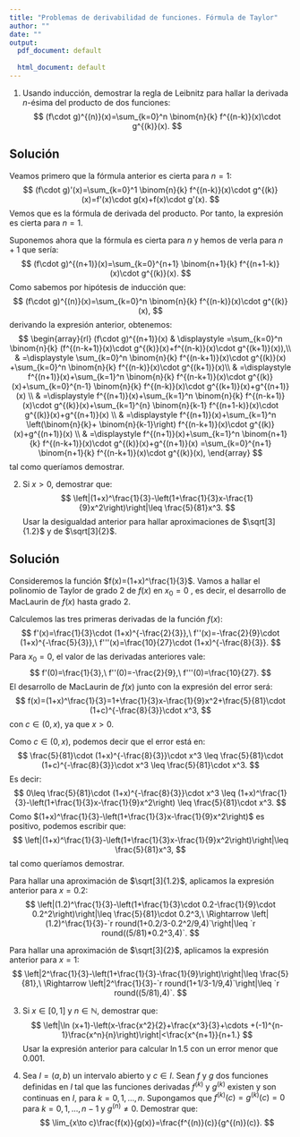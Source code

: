 ```yaml
---
title: "Problemas de derivabilidad de funciones. Fórmula de Taylor"
author: ""
date: ""
output:
  pdf_document: default
              
  html_document: default
---
```


1. Usando inducción, demostrar la regla de Leibnitz para hallar la derivada $n$-ésima del producto de dos funciones:
$$
(f\cdot g)^{(n)}(x)=\sum_{k=0}^n \binom{n}{k} f^{(n-k)}(x)\cdot g^{(k)}(x).
$$

## Solución

Veamos primero que la fórmula anterior es cierta para $n=1$:
$$
(f\cdot g)'(x)=\sum_{k=0}^1 \binom{n}{k} f^{(n-k)}(x)\cdot g^{(k)}(x)=f'(x)\cdot g(x)+f(x)\cdot g'(x).
$$
Vemos que es la fórmula de derivada del producto. Por tanto, la expresión es cierta para $n=1$.

Suponemos ahora que la fórmula es cierta para $n$ y hemos de verla para $n+1$ que sería:
$$
(f\cdot g)^{(n+1)}(x)=\sum_{k=0}^{n+1} \binom{n+1}{k} f^{(n+1-k)}(x)\cdot g^{(k)}(x).
$$
Como sabemos por hipótesis de inducción que:
$$
(f\cdot g)^{(n)}(x)=\sum_{k=0}^n \binom{n}{k} f^{(n-k)}(x)\cdot g^{(k)}(x),
$$
derivando la expresión anterior, obtenemos:
$$
\begin{array}{rl}
(f\cdot g)^{(n+1)}(x) & \displaystyle =\sum_{k=0}^n \binom{n}{k} (f^{(n-k+1)}(x)\cdot g^{(k)}(x)+f^{(n-k)}(x)\cdot g^{(k+1)}(x)),\\
& =\displaystyle  \sum_{k=0}^n \binom{n}{k} f^{(n-k+1)}(x)\cdot g^{(k)}(x) +\sum_{k=0}^n \binom{n}{k} f^{(n-k)}(x)\cdot g^{(k+1)}(x)\\
& =\displaystyle f^{(n+1)}(x)+\sum_{k=1}^n \binom{n}{k} f^{(n-k+1)}(x)\cdot g^{(k)}(x)+\sum_{k=0}^{n-1} \binom{n}{k} f^{(n-k)}(x)\cdot g^{(k+1)}(x)+g^{(n+1)}(x) \\
& =\displaystyle f^{(n+1)}(x)+\sum_{k=1}^n \binom{n}{k} f^{(n-k+1)}(x)\cdot g^{(k)}(x)+\sum_{k=1}^{n} \binom{n}{k-1} f^{(n+1-k)}(x)\cdot g^{(k)}(x)+g^{(n+1)}(x) \\
& =\displaystyle f^{(n+1)}(x)+\sum_{k=1}^n \left(\binom{n}{k}+ \binom{n}{k-1}\right) f^{(n-k+1)}(x)\cdot g^{(k)}(x)+g^{(n+1)}(x) \\
& =\displaystyle f^{(n+1)}(x)+\sum_{k=1}^n \binom{n+1}{k} f^{(n-k+1)}(x)\cdot g^{(k)}(x)+g^{(n+1)}(x) =\sum_{k=0}^{n+1} \binom{n+1}{k} f^{(n-k+1)}(x)\cdot g^{(k)}(x),
\end{array}
$$
tal como queríamos demostrar.

\newpage

2. Si $x>0$, demostrar que:
$$
\left|(1+x)^\frac{1}{3}-\left(1+\frac{1}{3}x-\frac{1}{9}x^2\right)\right|\leq \frac{5}{81}x^3.
$$
Usar la desigualdad anterior para hallar aproximaciones de $\sqrt[3]{1.2}$ y de $\sqrt[3]{2}$.


## Solución

Consideremos la función $f(x)=(1+x)^\frac{1}{3}$. Vamos a hallar el polinomio de Taylor de grado 2 de $f(x)$ en $x_0=0$ , es decir, el desarrollo de MacLaurin de $f(x)$ hasta grado 2.

Calculemos las tres primeras derivadas de la función $f(x)$:
$$
f'(x)=\frac{1}{3}\cdot (1+x)^{-\frac{2}{3}},\ f''(x)=-\frac{2}{9}\cdot (1+x)^{-\frac{5}{3}},\ f'''(x)=\frac{10}{27}\cdot (1+x)^{-\frac{8}{3}}.
$$
Para $x_0=0$, el valor de las derivadas anteriores vale:
$$
f'(0)=\frac{1}{3},\ f''(0)=-\frac{2}{9},\ f'''(0)=\frac{10}{27}.
$$
El desarrollo de MacLaurin de $f(x)$ junto con la expresión del error será:
$$
f(x)=(1+x)^\frac{1}{3}=1+\frac{1}{3}x-\frac{1}{9}x^2+\frac{5}{81}\cdot (1+c)^{-\frac{8}{3}}\cdot x^3,
$$
con $c\in (0,x)$, ya que $x>0$.

Como $c\in (0,x)$, podemos decir que el error está en:
$$
\frac{5}{81}\cdot (1+x)^{-\frac{8}{3}}\cdot x^3 \leq \frac{5}{81}\cdot (1+c)^{-\frac{8}{3}}\cdot x^3 \leq \frac{5}{81}\cdot x^3.
$$
Es decir:
$$
0\leq \frac{5}{81}\cdot (1+x)^{-\frac{8}{3}}\cdot x^3 \leq (1+x)^\frac{1}{3}-\left(1+\frac{1}{3}x-\frac{1}{9}x^2\right) \leq \frac{5}{81}\cdot x^3.
$$
Como $(1+x)^\frac{1}{3}-\left(1+\frac{1}{3}x-\frac{1}{9}x^2\right)$ es positivo, podemos escribir que:
$$
\left|(1+x)^\frac{1}{3}-\left(1+\frac{1}{3}x-\frac{1}{9}x^2\right)\right|\leq \frac{5}{81}x^3,
$$
tal como queríamos demostrar.

Para hallar una aproximación de $\sqrt[3]{1.2}$, aplicamos la expresión anterior para $x=0.2$:
$$
\left|(1.2)^\frac{1}{3}-\left(1+\frac{1}{3}\cdot 0.2-\frac{1}{9}\cdot 0.2^2\right)\right|\leq \frac{5}{81}\cdot 0.2^3,\ \Rightarrow \left|(1.2)^\frac{1}{3}-`r round(1+0.2/3-0.2^2/9,4)`\right|\leq `r round((5/81)*0.2^3,4)`.
$$

Para hallar una aproximación de $\sqrt[3]{2}$, aplicamos la expresión anterior para $x=1$:
$$
\left|2^\frac{1}{3}-\left(1+\frac{1}{3}-\frac{1}{9}\right)\right|\leq \frac{5}{81},\ \Rightarrow \left|2^\frac{1}{3}-`r round(1+1/3-1/9,4)`\right|\leq `r round((5/81),4)`.
$$

\newpage

3. Si $x\in [0,1]$ y $n\in\mathbb{N}$, demostrar que:
$$
\left|\ln (x+1)-\left(x-\frac{x^2}{2}+\frac{x^3}{3}+\cdots +(-1)^{n-1}\frac{x^n}{n}\right)\right|<\frac{x^{n+1}}{n+1.}
$$
Usar la expresión anterior para calcular $\ln 1.5$ con un error menor que $0.001$.

\newpage

4. Sea $I=(a,b)$ un intervalo abierto y $c\in I$. Sean $f$ y $g$ dos funciones definidas en $I$ tal que las funciones derivadas $f^{(k)}$ y $g^{(k)}$ existen y son continuas en $I$, para $k=0,1,\ldots, n$. Supongamos que $f^{(k)}(c)=g^{(k)}(c)=0$ para $k=0,1,\ldots,n-1$ y $g^{(n)}\neq 0$. Demostrar que:
$$
\lim_{x\to c}\frac{f(x)}{g(x)}=\frac{f^{(n)}(c)}{g^{(n)}(c)}.
$$